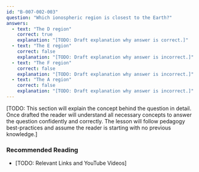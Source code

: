 ```yaml
---
id: "B-007-002-003"
question: "Which ionospheric region is closest to the Earth?"
answers:
  - text: "The D region"
    correct: true
    explanation: "[TODO: Draft explanation why answer is correct.]"
  - text: "The E region"
    correct: false
    explanation: "[TODO: Draft explanation why answer is incorrect.]"
  - text: "The F region"
    correct: false
    explanation: "[TODO: Draft explanation why answer is incorrect.]"
  - text: "The A region"
    correct: false
    explanation: "[TODO: Draft explanation why answer is incorrect.]"
---
```


[TODO: This section will explain the concept behind the question in detail. Once drafted the reader will understand all necessary concepts to answer the question confidently and correctly. The lesson will follow pedagogy best-practices and assume the reader is starting with no previous knowledge.]

### Recommended Reading

- [TODO: Relevant Links and YouTube Videos]
